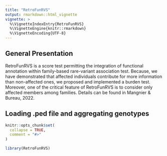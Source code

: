 ```yaml
---
title: "RetroFunRVS"
output: rmarkdown::html_vignette
vignette: >
  %\VignetteIndexEntry{RetroFunRVS}
  %\VignetteEngine{knitr::rmarkdown}
  %\VignetteEncoding{UTF-8}
---
```


## General Presentation
RetroFunRVS is a score test permitting the integration of functional annotation within family-based rare-variant association test. Because, we have demonstrated that affected individuals contribute for more information than non-affected ones, we proposed and implemented a burden test. Moreover, one of the critical feature of RetroFunRVS is to consider only affected members among families. Details can be found in Mangnier & Bureau, 2022. 

## Loading .ped file and aggregating genotypes
```r
knitr::opts_chunk$set(
  collapse = TRUE,
  comment = "#>"
)
```

```r
library(RetroFunRVS)

```
